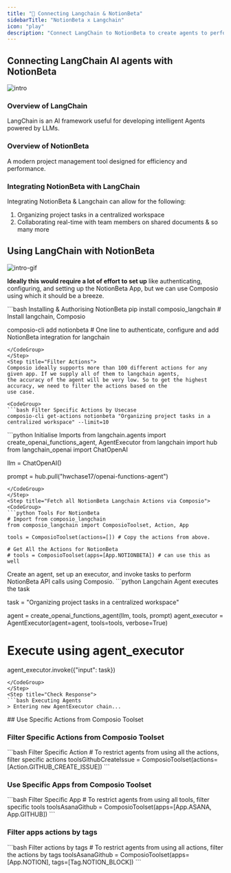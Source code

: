 ```yaml
---
title: "🚀 Connecting Langchain & NotionBeta"
sidebarTitle: "NotionBeta x Langchain"
icon: "play"
description: "Connect LangChain to NotionBeta to create agents to perform tasks using natural language"
---
```


## Connecting LangChain AI agents with NotionBeta
![intro](/media/intro.jpg)

### Overview of LangChain

LangChain is an AI framework useful for developing intelligent Agents powered by LLMs.

### Overview of NotionBeta

A modern project management tool designed for efficiency and performance.

### Integrating NotionBeta with LangChain

Integrating NotionBeta & Langchain can allow for the following:

1. Organizing project tasks in a centralized workspace
2. Collaborating real-time with team members on shared documents
& so many more

## Using LangChain with NotionBeta
![intro-gif](/media/intro.gif)
<Steps>
<Step title="Setting Up the Environment">

**Ideally this would require a lot of effort to set up** like authenticating, configuring, and setting up the NotionBeta App, but we can use Composio using which it should be a breeze.

<CodeGroup>
```bash Installing & Authorising NotionBeta
pip install composio_langchain # Install langchain, Composio 

composio-cli add notionbeta # One line to authenticate, configure and add NotionBeta integration for langchain
```
</CodeGroup>
</Step>
<Step title="Filter Actions">
Composio ideally supports more than 100 different actions for any given app. If we supply all of them to langchain agents, 
the accuracy of the agent will be very low. So to get the highest accuracy, we need to filter the actions based on the 
use case.

<CodeGroup>
```bash Filter Specific Actions by Usecase
composio-cli get-actions notionbeta "Organizing project tasks in a centralized workspace" --limit=10
```
</CodeGroup>

</Step>
<Step title="Import Base Packages">

<CodeGroup>
```python Initialise Imports
from langchain.agents import create_openai_functions_agent, AgentExecutor
from langchain import hub
from langchain_openai import ChatOpenAI


llm = ChatOpenAI()

prompt = hub.pull("hwchase17/openai-functions-agent")
```
</CodeGroup>
</Step>
<Step title="Fetch all NotionBeta Langchain Actions via Composio">
<CodeGroup>
```python Tools For NotionBeta
# Import from composio_langchain
from composio_langchain import ComposioToolset, Action, App

tools = ComposioToolset(actions=[]) # Copy the actions from above. 

# Get All the Actions for NotionBeta
# tools = ComposioToolset(apps=[App.NOTIONBETA]) # can use this as well
```
</CodeGroup>
</Step>
<Step title="Execute the Agent">
Create an agent, set up an executor, and invoke tasks to perform NotionBeta API calls using Composio. 
<CodeGroup>
```python Langchain Agent executes the task

task = "Organizing project tasks in a centralized workspace"

agent = create_openai_functions_agent(llm, tools, prompt)
agent_executor = AgentExecutor(agent=agent, tools=tools, verbose=True)

# Execute using agent_executor
agent_executor.invoke({"input": task})
```
</CodeGroup>
</Step>
<Step title="Check Response">
```bash Executing Agents
> Entering new AgentExecutor chain...
```
</Step>
</Steps>
## Use Specific Actions from Composio Toolset

### Filter Specific Actions from Composio Toolset

<CodeGroup>
```bash Filter Specific Action
# To restrict agents from using all the actions, filter specific actions
toolsGithubCreateIssue = ComposioToolset(actions=[Action.GITHUB_CREATE_ISSUE])
```
</CodeGroup>

### Use Specific Apps from Composio Toolset
<CodeGroup>
```bash Filter Specific App
# To restrict agents from using all tools, filter specific tools
toolsAsanaGithub = ComposioToolset(apps=[App.ASANA, App.GITHUB])
```
</CodeGroup>

### Filter apps actions by tags 
<CodeGroup>
```bash Filter actions by tags
# To restrict agents from using all actions, filter the actions by tags
toolsAsanaGithub = ComposioToolset(apps=[App.NOTION], tags=[Tag.NOTION_BLOCK])
```
</CodeGroup>


